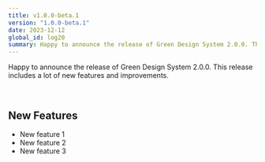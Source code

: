 ```yaml
---
title: v1.0.0-beta.1
version: "1.0.0-beta.1"
date: 2023-12-12
global_id: log20
summary: Happy to announce the release of Green Design System 2.0.0. This release includes a lot of new features and improvements.
---
```


Happy to announce the release of Green Design System 2.0.0. This release includes a lot of new features and improvements.

<br />

## New Features

- New feature 1
- New feature 2
- New feature 3
